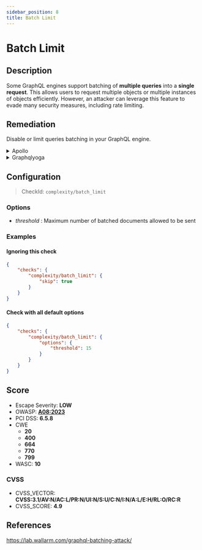 ```yaml
---
sidebar_position: 8
title: Batch Limit
---
```


# Batch Limit

## Description

Some GraphQL engines support batching of **multiple queries** into a **single request**. This allows users to request multiple objects or multiple instances of objects efficiently.
However, an attacker can leverage this feature to evade many security measures, including rate limiting.

## Remediation

Disable or limit queries batching in your GraphQL engine.


<details>
    <summary>Apollo</summary>

Disable query batching in `ApolloServer` constructor options.

Install our open source package [GraphQL Armor](https://github.com/Escape-Technologies/graphql-armor) for Apollo.

Otherwise, you can switch off batching in the `ApolloServer` constructor options.

```javascript
const server = new ApolloServer({
  ...
  allowBatchedHttpRequests: false,
)}
```
Source: <https://www.apollographql.com/docs/apollo-server/requests/#batching>


</details>

<details>
    <summary>Graphqlyoga</summary>

Install our open source package [GraphQL Armor](https://escape.tech/graphql-armor/docs/getting-started) for Yoga.


</details>

## Configuration

> CheckId: `complexity/batch_limit`

### Options

- *threshold* : Maximum number of batched documents allowed to be sent



### Examples


#### Ignoring this check

```json
{
    "checks": {
        "complexity/batch_limit": {
            "skip": true
        }
    }
}
```


#### Check with all default options

```json
{
    "checks": {
        "complexity/batch_limit": {
            "options": {
                "threshold": 15
            }
        }
    }
}
```




## Score

- Escape Severity: **<span className="low-severity">LOW</span>**
- OWASP: **[A08:2023](https://github.com/OWASP/API-Security/blob/master/editions/2023/en/0xa8-lack-of-protection-from-automated-threats.md)**
- PCI DSS: **6.5.8**
- CWE
  - **20**
  - **400**
  - **664**
  - **770**
  - **799**
- WASC: **10**



### CVSS

- CVSS_VECTOR: **CVSS:3.1/AV:N/AC:L/PR:N/UI:N/S:U/C:N/I:N/A:L/E:H/RL:O/RC:R**
- CVSS_SCORE: **4.9**

## References

https://lab.wallarm.com/graphql-batching-attack/
